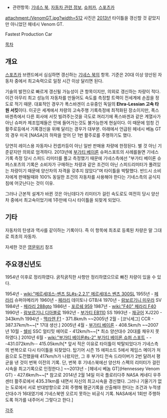 * 관련항목: [[기네스 북]], [[자동차 관련 정보]], [[슈퍼카]], [[스포츠카]]
attachment:/VenomGT.jpg?width=512
사진은 [[2013년]] 타이틀을 갱신할 것 같았지만 아니었던 헤네시 Venom GT.

Fastest Production Car

[[목차]]
== 개요 ==
[[스포츠카]] 브랜드에서 심심하면 갱신하는 [[기네스 북]]의 항목. 기준은 20대 이상 양산된 자동차 중에서 최고속력으로 일정 시간 이상 달리면 된다.

기술의 발전으로 빠르게 갱신될 가능성이 큰 항목이지만, 의외로 갱신하는 차량이 적다. 이건 아무리 최고 성능의 자동차를 만들어도 속도를 측정할 트랙이 전세계에 손꼽을 정도로 적기 때문. 대표적인 경우가 폭스바겐이 소유중인 독일의 '''Ehra-Lessian 고속 타원 서킷'''이다. 이곳은 세계에서 차량의 고속주행 기록측정에 최적화된 장소이지만, 폭스바겐측에서 다른 회사에 서킷 빌려주는것을 극도로 꺼리기에 폭스바겐과 같은 계열사가 아닌 슈퍼카 제조업체들은 안에 들어가는것도 불가능한게 현실이다. 이 때문에 엄청 긴 활주로등에서 기록갱신을 위해 달리는 경우가 대부분. 아래에서 언급된 헤네시 베놈 GT의 경우 미국 [NASA]의 허락을 얻어 단 1번 활주로를 주행하기도 했다.

당연히 레이스용 자동차나 컨셉카등이 아닌 일반 판매용 차량에 한정된다. 별 것 아닌 기준같지만 의외로 엄격하다. 2013년에 [[부가티 베이론]] 슈퍼스포트의 사례를들면 기네스 기록 측정 당시 스피드 리미터를 풀고 측정했기 때문에 기네스측에선 "부가티 베이론 슈퍼스포츠의 기록은 소비자가 구매하는 차량과 같은 조건이 아닌 스피드리미터가 풀려있는 차량이기 때문에 양산차의 자격을 갖추지 않았다"며 타이틀을 박탈했다. 반드시 소비자에게 판매될때와 100% 동일한 조건의 자동차를 사용해야 한다는 기네스측의 공식지침에 어긋난다는 것이 이유.

그러나 근본적 설계가 바뀐 것은 아닌데다가 리미터가 걸린 속도로도 여전히 당시 양산차 중에서 최고속이었기에 1주만에 다시 타이틀을 되찾게 되었다.
== 기타 ==
자동차의 탄생과 역사를 같이하는 기록이다. 즉 이 항목에 최초로 등록된 차량은 말 그대로 최초의 자동차.

자세한 것은 [http://en.wikipedia.org/wiki/Fastest_production_car 영문위키] 참조

== 주요갱신년도 ==
1954년 이후로 정리하였다. 굵직굵직한 사항만 정리하였으므로 빠진 차량이 있을 수 있다.

1954년 - [[wiki:"메르세데스-벤츠 SL#s-2.2.1" 메르세데스 벤츠 300SL ]]
1955년 - [[페라리]] 슈퍼아메리카
1960년 - [[페라리]] 데이토나 GTB/4
1970년 - [[람보르기니 미우라]] SV
1984년 - [[페라리 288gto]]
1986년 - [[포르쉐 959]]
1987년 - [[wiki:"F40" 페라리 F40]]
1990년 - [[람보르기니 디아블로]]
1992년 - [[부가티 EB110]] SS
1993년 - [[재규어]] XJ220 - 343km/h
1994년 - [[맥라렌 F1]] - 371.8km/h
~~2005년 2월 - [코닉세그] CCR - 387.37km/h~~[* 17대 생산.]
2005년 4월 - [[부가티 베이론]] - 408.5km/h
~~2007년 10월 - [[쉘비]] SSC 얼티밋 에어로 - 412km/h~~[* 최소 양산대수 20대를 채우지 못하였다.]
2010년 6월 - [[wiki:"부가티 베이론#s-2" 부가티 베이론 슈퍼 스포트]] - --431.072km/h-- 415.05km/h[* 앞서 적은 이유로 타이틀이 박탈되었다가 기네스측의 번복으로 다시 타이틀을 되찾았다. 탑기어 시즌 15 에피소드 5에서 제임스 메이가 처음으로 도전했을때 417km/h가 나왔지만, 그 후 부가티 전속 드라이버가 2번 달려서 평균을 낸 것이 번복 이전의 기록. 단, 번복 후 기네스북에선 양산차 스펙의 리미터가 걸린 시속을 최고기록으로 인정한다.]
~~2013년 - [헤네시 베놈 GT](Hennessey Venom GT) - 427.6km/h~~[* 참고로 2014년 2월 14일 미국 플로리다주 NASA 케네디 우주센터 활주로에서 435.31km를 내면서 자신의 최고시속을 경신했다. 그러나 기울기가 없는 도로에서 서로 반대방향으로 2회 주행해 평균기록을 산출해야 한다는 조건과 누적생산대수가 16대였기에 기네스북엔 오르지 못하는 비공식 기록. NASA에서 1회만 주행하도록 허가를 내주어서 그렇다고 한다.]  

[[각주]]
